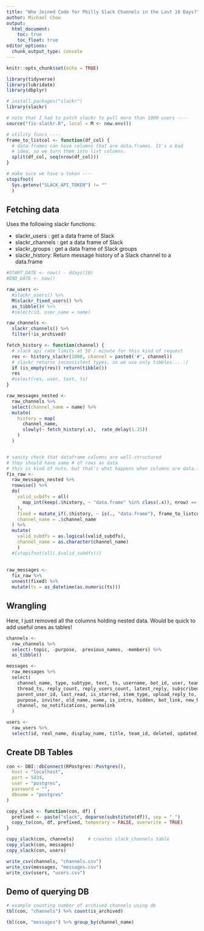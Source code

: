 ```yaml
---
title: "Who Joined Code for Philly Slack Channels in the Last 10 Days?"
author: Michael Chow
output:
  html_document:
    toc: true
    toc_float: true
editor_options: 
  chunk_output_type: console
---
```


```r
knitr::opts_chunk$set(echo = TRUE)

library(tidyverse)
library(lubridate)
library(dbplyr)

# install.packages("slackr")
library(slackr)

# note that I had to patch slackr to pull more than 1000 users ----
source("fix-slackr.R", local = M <- new.env())

# utility funcs ----
frame_to_listcol <- function(df_col) {
  # data.frames can have columns that are data.frames. It's a bad
  # idea, so we turn them into list columns.
  split(df_col, seq(nrow(df_col)))  
}

# make sure we have a token ----
stopifnot(
  Sys.getenv("SLACK_API_TOKEN") != ""
  )
```

## Fetching data

Uses the following slackr functions:

* slackr_users : get a data frame of Slack
* slackr_channels : get a data frame of Slack
* slackr_groups : get a data frame of Slack groups
* slackr_history: Return message history of a Slack channel to a data.frame

```r
#START_DATE <- now() - ddays(10)
#END_DATE <- now()

raw_users <-
  #slackr_users() %>%
  M$slackr_fixed_users() %>%
  as_tibble()# %>%
  #select(id, user_name = name)

raw_channels <-
  slackr_channels() %>%
  filter(!is_archived)

fetch_history <- function(channel) {
  # slack api rate limits at 50 / minute for this kind of request
  res <- history_slackr(1000, channel = paste0('#', channel))
  # slackr returns inconsistent types, so we use only tibbles... :/
  if (is_empty(res)) return(tibble())
  res
  #select(res, user, text, ts)
}

raw_messages_nested <-
  raw_channels %>%
  select(channel_name = name) %>%
  mutate(
    history = map(
      channel_name,
      slowly(~ fetch_history(.x),  rate_delay(1.25))
    )
  )


# sanity check that dataframe columns are well-structured
# they should have same # of rows as data
# this is kind of nuts, but that's what happens when columns are data.frames
fix_raw <-
  raw_messages_nested %>%
  rowwise() %>%
  do(
    valid_subdfs = all(
      map_int(keep(.$history, ~ "data.frame" %in% class(.x)), nrow) == nrow(.$history)
    ),
    fixed = mutate_if(.$history, ~ is(., "data.frame"), frame_to_listcol),
    channel_name = .$channel_name
  ) %>%
  mutate(
    valid_subdfs = as.logical(valid_subdfs),
    channel_name = as.character(channel_name)
    )
  #{stopifnot(all(.$valid_subdfs))}
  
  
raw_messages <-
  fix_raw %>%
  unnest(fixed) %>%
  mutate(ts = as_datetime(as.numeric(ts)))
```

## Wrangling

Here, I just removed all the columns holding nested data. Would be quick to add useful ones as tables!

```r
channels <-
  raw_channels %>%
  select(-topic, -purpose, -previous_names, -members) %>%
  as_tibble()

messages <-
  raw_messages %>%
  select(
    channel_name, type, subtype, text, ts, username, bot_id, user, team, client_msg_id,
    thread_ts, reply_count, reply_users_count, latest_reply, subscribed,
    parent_user_id, last_read, is_starred, item_type, upload_reply_to, topic,
    purpose, inviter, old_name, name, is_intro, hidden, bot_link, new_broadcast,
    channel, no_notifications, permalink
  )

users <-
  raw_users %>%
  select(id, real_name, display_name, title, team_id, deleted, updated, status_text, is_invited_user, bot_id, team, guest_invited_by)
```

## Create DB Tables

```r
con <- DBI::dbConnect(RPostgres::Postgres(), 
  host = "localhost",
  port = 5434,
  user = "postgres",
  password = "",
  dbname = "postgres"
)
```

```r
copy_slack <- function(con, df) {
  prefixed <- paste("slack", deparse(substitute(df)), sep = "_")
  copy_to(con, df, prefixed, temporary = FALSE, overwrite = TRUE)
}

copy_slack(con, channels)     # creates slack_channels table
copy_slack(con, messages)
copy_slack(con, users)
```

```r
write_csv(channels, "channels.csv")
write_csv(messages, "messages.csv")
write_csv(users, "users.csv")
```


## Demo of querying DB

```r
# example counting number of archived channels using db
tbl(con, "channels") %>% count(is_archived)
```

```r
tbl(con, "messages") %>% group_by(channel_name)
```



